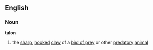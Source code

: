 ==English==
===Noun===
'''talon'''
# the [[sharp]], [[hooked]] [[claw]] of a [[bird of prey]] or other [[predatory]] [[animal]]